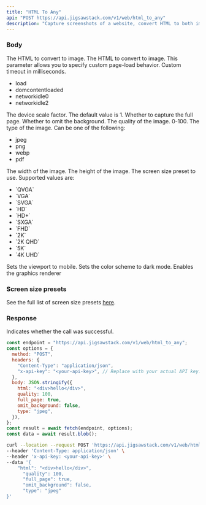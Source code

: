 ```yaml
---
title: "HTML To Any"
api: "POST https://api.jigsawstack.com/v1/web/html_to_any"
description: "Capture screenshots of a website, convert HTML to both image and PDF formats."
---
```


### Body

<ParamField body="html" type="string">
  The HTML to convert to image.
</ParamField>

<ParamField body="url" type="string">
  The HTML to convert to image.
</ParamField>

<ParamField body="goto_options" type="object">
  This parameter allows you to specify custom page-load behavior.
  <Expandable title="property">
    <ResponseField name="timeout" type="number">
      Custom timeout in milliseconds.
    </ResponseField>
    <ResponseField name="wait_until" type="string">
      <ul>
        <li>load</li>
        <li>domcontentloaded</li>
        <li>networkidle0</li>
        <li>networkidle2</li>
      </ul>
    </ResponseField>
  </Expandable>
</ParamField>
<ParamField body="scale" type="number" initialValue="1" default="1">
  The device scale factor. The default value is 1.
</ParamField>
<ParamField body="full_page" type="boolean">
  Whether to capture the full page.
</ParamField>

<ParamField body="omit_background" type="boolean">
  Whether to omit the background.
</ParamField>

<ParamField body="quality" type="number" default="75">
  The quality of the image. 0-100.
</ParamField>

<ParamField body="type" type="string" default="png">
  The type of the image. Can be one of the following:
  <ul>
    <li>jpeg</li>
    <li>png</li>
    <li>webp</li>
    <li>pdf</li>
  </ul>
</ParamField>

<ParamField body="width" type="number" default="1920">
  The width of the image.
</ParamField>

<ParamField body="height" type="number" default="1080">
  The height of the image.
</ParamField>

<ParamField body="size_preset" type="string">
  The screen size preset to use. Supported values are:
    <ul>
    <li>`QVGA`</li>
    <li>`VGA`</li>
    <li>`SVGA`</li>
    <li>`HD`</li>
    <li>`HD+`</li>
    <li>`SXGA`</li>
    <li>`FHD`</li>
    <li>`2K`</li>
    <li>`2K QHD`</li>
    <li>`5K`</li>
    <li>`4K UHD`</li>
  </ul>

</ParamField>

<ParamField body="pdf_display_header_footer" type="boolean"></ParamField>

<ParamField body="pdf_print_background" type="boolean"></ParamField>
<ParamField body="pdf_page_range" type="string"></ParamField>

<ParamField body="is_mobile" type="boolean">
  Sets the viewport to mobile.
</ParamField>
<ParamField body="dark_mode" type="boolean">
  Sets the color scheme to dark mode.
</ParamField>
<ParamField body="use_graphic_renderer" type="boolean">
  Enables the graphics renderer
</ParamField>
<Snippet file="header.mdx" />

### Screen size presets

See the full list of screen size presets [here](https://gist.github.com/iamNarcisse/c48d72301de1c12f722cf2eb175fc4bc).

### Response

<ResponseField name="success" type="boolean">
  Indicates whether the call was successful.
</ResponseField>

<RequestExample>

```javascript Node.js
const endpoint = "https://api.jigsawstack.com/v1/web/html_to_any";
const options = {
  method: "POST",
  headers: {
    "Content-Type": "application/json",
    "x-api-key": "<your-api-key>", // Replace with your actual API key.
  },
  body: JSON.stringify({
    html: "<div>hello</div>",
    quality: 100,
    full_page: true,
    omit_background: false,
    type: "jpeg",
  }),
};
const result = await fetch(endpoint, options);
const data = await result.blob();
```

```bash cURL
curl --location --request POST 'https://api.jigsawstack.com/v1/web/html_to_any' \
--header 'Content-Type: application/json' \
--header 'x-api-key: <your-api-key>' \
--data '{
    "html": "<div>hello</div>",
      "quality": 100,
      "full_page": true,
      "omit_background": false,
      "type": "jpeg"
}'
```

</RequestExample>

<ResponseExample>

</ResponseExample>

